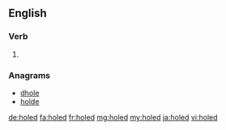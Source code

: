 ==English==

===Verb===
{{head|en|verb form}}

# {{en-past of|hole}}

===Anagrams===
* [[dhole#English|dhole]]
* [[holde#English|holde]]

[[de:holed]]
[[fa:holed]]
[[fr:holed]]
[[mg:holed]]
[[my:holed]]
[[ja:holed]]
[[vi:holed]]